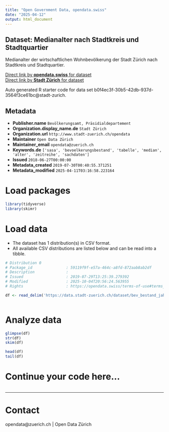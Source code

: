 ```yaml
---
title: "Open Government Data, opendata.swiss"
date: "2025-04-12"
output: html_document
---
```


## Dataset: Medianalter nach Stadtkreis und Stadtquartier

Medianalter der wirtschaftlichen Wohnbevölkerung der Stadt Zürich nach Stadtkreis und Stadtquartier.


[Direct link by **opendata.swiss** for dataset](https://opendata.swiss/de/dataset/medianalter-nach-stadtkreis-und-stadtquartier-seit-19932)<br>
[Direct link by **Stadt Zürich** for dataset](https://data.stadt-zuerich.ch/dataset/bev_bestand_jahr_medianalter_od4712)

Auto generated R starter code for data set b0f4ec3f-30b5-42db-937d-3564f3ce61bc@stadt-zurich.

## Metadata

- **Publisher.name** `Bevölkerungsamt, Präsidialdepartement`
- **Organization.display_name.de** `Stadt Zürich`
- **Organization.url** `http://www.stadt-zuerich.ch/opendata`
- **Maintainer** `Open Data Zürich`
- **Maintainer_email** `opendata@zuerich.ch`
- **Keywords.de** `['sasa', 'bevoelkerungsbestand', 'tabelle', 'median', 'alter', 'zeitreihe', 'sachdaten']`
- **Issued** `2018-06-27T00:00:00`
- **Metadata_created** `2019-07-30T00:40:55.371251`
- **Metadata_modified** `2025-04-11T03:16:58.223164`


# Load packages

```r

library(tidyverse)
library(skimr)

```

# Load data

-   The dataset has 1 distribution(s) in CSV format.
-   All available CSV distributions are listed below and can be read into a tibble.

```r

# Distribution 0
# Package_id               : 59119f9f-e57a-464c-a8fd-872aab8ab2df
# Description              : 
# Issued                   : 2019-07-29T13:25:39.279392
# Modified                 : 2025-10-04T20:56:24.563955
# Rights                   : https://opendata.swiss/terms-of-use#terms_open

df <- read_delim('https://data.stadt-zuerich.ch/dataset/bev_bestand_jahr_medianalter_od4712/download/BEV471OD4712.csv')



```

# Analyze data

```r

glimpse(df)
str(df)
skim(df)

head(df)
tail(df)

```

# Continue your code here...

```r

```

------------------------------------------------------------------------

# Contact

opendata@zuerich.ch | Open Data Zürich
